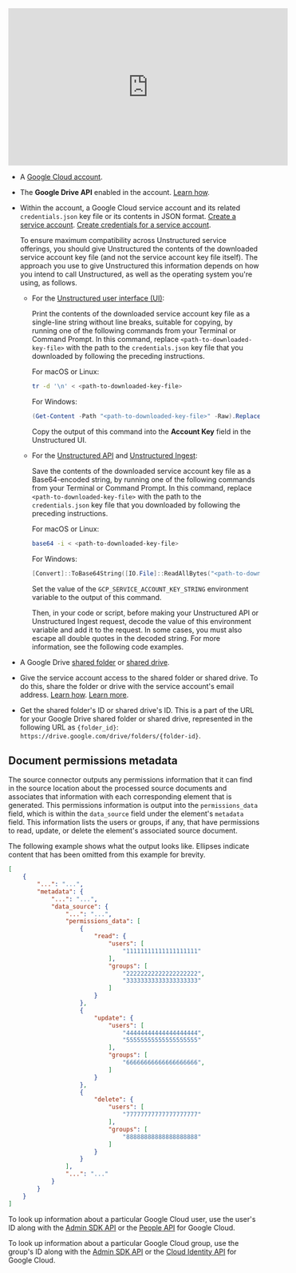 <iframe
width="560"
height="315"
src="https://www.youtube.com/embed/ZiRD7hC-wh8"
title="YouTube video player"
frameborder="0"
allow="accelerometer; autoplay; clipboard-write; encrypted-media; gyroscope; picture-in-picture"
allowfullscreen
></iframe>

- A [Google Cloud account](https://console.cloud.google.com).
- The **Google Drive API** enabled in the account. 
  [Learn how](https://cloud.google.com/apis/docs/getting-started#enabling_apis).
- Within the account, a Google Cloud service account and its related `credentials.json` key file or its contents in JSON format. 
  [Create a service account](https://developers.google.com/workspace/guides/create-credentials#create_a_service_account). 
  [Create credentials for a service account](https://developers.google.com/workspace/guides/create-credentials#create_credentials_for_a_service_account).

  To ensure maximum compatibility across Unstructured service offerings, you should give Unstructured 
  the contents of the downloaded service account key file (and not the service account key file itself). The approach you use 
  to give Unstructured this information depends on how you intend to call Unstructured, as well as the operating system you're using, as follows.

  - For the [Unstructured user interface (UI)](/ui/overview):

    Print the contents of the downloaded service account key file as a single-line string without line breaks, suitable for copying, by running one of the following commands from your Terminal or Command Prompt. 
    In this command, replace `<path-to-downloaded-key-file>` with the path to the `credentials.json` key file that you downloaded by following the preceding instructions.

    For macOS or Linux: 

    ```bash Bash
    tr -d '\n' < <path-to-downloaded-key-file>
    ```

    For Windows:

    ```powershell PowerShell
    (Get-Content -Path "<path-to-downloaded-key-file>" -Raw).Replace("`r`n", "").Replace("`n", "")
    ```

    Copy the output of this command into the **Account Key** field in the Unstructured UI.

  - For the [Unstructured API](/api-reference/overview) and [Unstructured Ingest](/ingestion/overview):

    Save the contents of the downloaded service account key file as a Base64-encoded string, by running one of the following commands from your Terminal or Command Prompt. 
    In this command, replace `<path-to-downloaded-key-file>` with the path to the `credentials.json` key file that you downloaded by following the preceding instructions.

    For macOS or Linux:

    ```bash Bash
    base64 -i < <path-to-downloaded-key-file>
    ```
    
    For Windows:

    ```powershell PowerShell
    [Convert]::ToBase64String([IO.File]::ReadAllBytes("<path-to-downloaded-key-file>"))
    ```
    
    Set the value of the `GCP_SERVICE_ACCOUNT_KEY_STRING` environment variable to the output of this command. 

    Then, in your code or script, before making your Unstructured API or Unstructured Ingest request, 
    decode the value of this environment variable and add it to the request. In some cases, 
    you must also escape all double quotes in the decoded string. For more information, see the following code examples.

- A Google Drive [shared folder](https://support.google.com/drive/answer/2375091) or [shared drive](https://support.google.com/a/users/answer/7212025).
- Give the service account access to the shared folder or shared drive. To do this, share the folder or drive with the service account's email address. 
  [Learn how](https://support.google.com/drive/answer/7166529). 
  [Learn more](https://www.googlecloudcommunity.com/gc/Workspace-Q-A/Can-i-give-access-to-document-of-google-drive-to-service-account/m-p/530106).  
- Get the shared folder's ID or shared drive's ID. This is a part of the URL for your Google Drive shared folder or shared drive, represented in the following URL as `{folder_id}`: `https://drive.google.com/drive/folders/{folder-id}`.

## Document permissions metadata

The source connector outputs any permissions information that it can find in the source location about the processed source documents and associates that information with each 
corresponding element that is generated. This permissions information is output into the `permissions_data` field, which is within the 
`data_source` field under the element's `metadata` field. This information lists the users or groups, if any, that have 
permissions to read, update, or delete the element's associated source document.

The following example shows what the output looks like. Ellipses indicate content that has been omitted from this example for brevity. 

```json
[
    {
        "...": "...",
        "metadata": {
            "...": "...",
            "data_source": {
                "...": "...",
                "permissions_data": [
                    {
                        "read": {
                            "users": [
                                "11111111111111111111"
                            ],
                            "groups": [
                                "22222222222222222222",
                                "33333333333333333333"
                            ]
                        }
                    },
                    {
                        "update": {
                            "users": [
                                "44444444444444444444",
                                "55555555555555555555"
                            ],
                            "groups": [
                                "66666666666666666666",
                            ]
                        }
                    },
                    {
                        "delete": {
                            "users": [
                                "77777777777777777777"
                            ],
                            "groups": [
                                "88888888888888888888"
                            ]
                        }
                    }
                ],
                "...": "..."
            }
        }
    }
]
```

To look up information about a particular Google Cloud user, use the user's ID along with the 
[Admin SDK API](https://developers.google.com/workspace/admin/directory/reference/rest/v1/users/get) or the 
[People API](https://developers.google.com/people/api/rest/v1/people/get) for Google Cloud.

To look up information about a particular Google Cloud group, use the group's ID along with the 
[Admin SDK API](https://developers.google.com/workspace/admin/directory/reference/rest/v1/groups/get) or the 
[Cloud Identity API](https://cloud.google.com/identity/docs/reference/rest/v1/groups/get) for Google Cloud.  